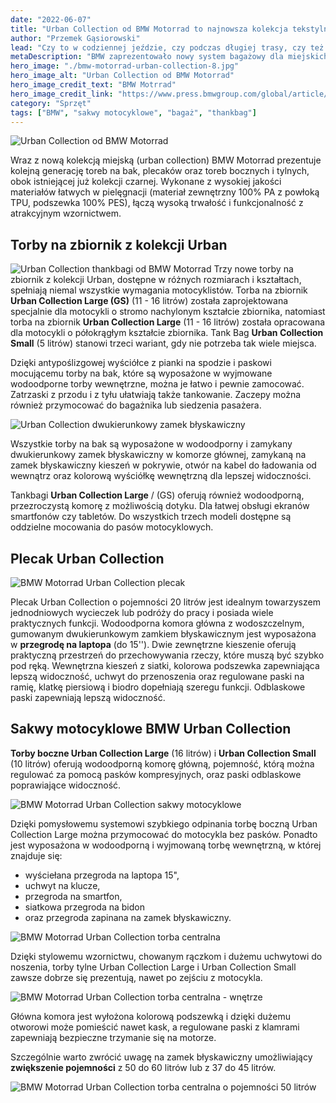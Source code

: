 ```yaml
---
date: "2022-06-07"
title: "Urban Collection od BMW Motorrad to najnowsza kolekcja tekstylnego bagażu dla miejskich podróżników"
author: "Przemek Gąsiorowski"
lead: "Czy to w codziennej jeździe, czy podczas długiej trasy, czy też w podróży pełnej przygód - od dziesięcioleci BMW Motorrad oferuje doskonałe rozwiązania bagażu motocyklowego zarówno sztywnych kufrów z aluminium i tworzyw sztucznych jak i bagażu miękkiego: sakw motocyklowych, plecaków, thankbagów czy toreb."
metaDescription: "BMW zaprezentowało nowy system bagażowy dla miejskich odkrywców, sprawdź ofertę Urban Collection"
hero_image: "./bmw-motorrad-urban-collection-8.jpg"
hero_image_alt: "Urban Collection od BMW Motorrad"
hero_image_credit_text: "BMW Motrrad"
hero_image_credit_link: "https://www.press.bmwgroup.com/global/article/detail/T0388933EN/bmw-motorrad-presents-the-urban-collection"
category: "Sprzęt"
tags: ["BMW", "sakwy motocyklowe", "bagaż", "thankbag"]
---
```


![Urban Collection od BMW Motorrad](./bmw-motorrad-urban-collection-7.jpg)

Wraz z nową kolekcją miejską (urban collection) BMW Motorrad prezentuje kolejną generację toreb na bak, plecaków oraz toreb bocznych i tylnych, obok istniejącej już kolekcji czarnej. Wykonane z wysokiej jakości materiałów łatwych w pielęgnacji (materiał zewnętrzny 100% PA z powłoką TPU, podszewka 100% PES), łączą wysoką trwałość i funkcjonalność z atrakcyjnym wzornictwem.

## Torby na zbiornik z kolekcji Urban
![Urban Collection thankbagi od BMW Motorrad](./bmw-motorrad-urban-collection-2.jpg)
Trzy nowe torby na zbiornik z kolekcji Urban, dostępne w różnych rozmiarach i kształtach, spełniają niemal wszystkie wymagania motocyklistów. Torba na zbiornik **Urban Collection Large (GS)** (11 - 16 litrów) została zaprojektowana specjalnie dla motocykli o stromo nachylonym kształcie zbiornika, natomiast torba na zbiornik **Urban Collection Large** (11 - 16 litrów) została opracowana dla motocykli o półokrągłym kształcie zbiornika.
Tank Bag **Urban Collection Small** (5 litrów) stanowi trzeci wariant, gdy nie potrzeba tak wiele miejsca.

Dzięki antypoślizgowej wyściółce z pianki na spodzie i paskowi mocującemu torby na bak, które są wyposażone w wyjmowane wodoodporne torby wewnętrzne, można je łatwo i pewnie zamocować. Zatrzaski z przodu i z tyłu ułatwiają także tankowanie. Zaczepy można również przymocować do bagażnika lub siedzenia pasażera.

![Urban Collection dwukierunkowy zamek błyskawiczny](./bmw-motorrad-urban-collection-4.jpg)

Wszystkie torby na bak są wyposażone w wodoodporny i zamykany dwukierunkowy zamek błyskawiczny w komorze głównej, zamykaną na zamek błyskawiczny kieszeń w pokrywie, otwór na kabel do ładowania od wewnątrz oraz kolorową wyściółkę wewnętrzną dla lepszej widoczności.

Tankbagi **Urban Collection Large** / (GS) oferują również wodoodporną, przezroczystą komorę z możliwością dotyku. Dla łatwej obsługi ekranów smartfonów czy tabletów. Do wszystkich trzech modeli dostępne są oddzielne mocowania do pasów motocyklowych.

## Plecak Urban Collection
![BMW Motorrad Urban Collection plecak](./bmw-motorrad-urban-collection-3.jpg)

Plecak Urban Collection o pojemności 20 litrów jest idealnym towarzyszem jednodniowych wycieczek lub podróży do pracy i posiada wiele praktycznych funkcji. Wodoodporna komora główna z wodoszczelnym, gumowanym dwukierunkowym zamkiem błyskawicznym jest wyposażona w **przegrodę na laptopa** (do 15''). Dwie zewnętrzne kieszenie oferują praktyczną przestrzeń do przechowywania rzeczy, które muszą być szybko pod ręką. Wewnętrzna kieszeń z siatki, kolorowa podszewka zapewniająca lepszą widoczność, uchwyt do przenoszenia oraz regulowane paski na ramię, klatkę piersiową i biodro dopełniają szeregu funkcji. Odblaskowe paski zapewniają lepszą widoczność.

## Sakwy motocyklowe BMW Urban Collection

**Torby boczne Urban Collection Large** (16 litrów) i **Urban Collection Small** (10 litrów) oferują wodoodporną komorę główną, pojemność, którą można regulować za pomocą pasków kompresyjnych, oraz paski odblaskowe poprawiające widoczność.

![BMW Motorrad Urban Collection sakwy motocyklowe](./bmw-motorrad-urban-collection-5.jpg)

Dzięki pomysłowemu systemowi szybkiego odpinania torbę boczną Urban Collection Large można przymocować do motocykla bez pasków. Ponadto jest wyposażona w wodoodporną i wyjmowaną torbę wewnętrzną, w której znajduje się:

- wyściełana przegroda na laptopa 15",
- uchwyt na klucze,
- przegroda na smartfon,
- siatkowa przegroda na bidon
- oraz przegroda zapinana na zamek błyskawiczny.

![BMW Motorrad Urban Collection torba centralna](./bmw-motorrad-urban-collection-6.jpg)

Dzięki stylowemu wzornictwu, chowanym rączkom i dużemu uchwytowi do noszenia, torby tylne Urban Collection Large i Urban Collection Small zawsze dobrze się prezentują, nawet po zejściu z motocykla.

![BMW Motorrad Urban Collection torba centralna - wnętrze](./bmw-motorrad-urban-collection-9.jpg)

Główna komora jest wyłożona kolorową podszewką i dzięki dużemu otworowi może pomieścić nawet kask, a regulowane paski z klamrami zapewniają bezpieczne trzymanie się na motorze.

Szczególnie warto zwrócić uwagę na zamek błyskawiczny umożliwiający **zwiększenie pojemności** z 50 do 60 litrów lub z 37 do 45 litrów.

![BMW Motorrad Urban Collection torba centralna o pojemności 50 litrów](./bmw-motorrad-urban-collection-1.jpg)

